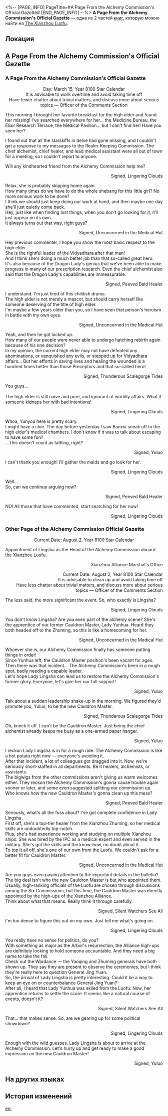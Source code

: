 <%-- [PAGE_INFO]
PageTitle=#A Page From the Alchemy Commission's Official Gazette#
[END_PAGE_INFO] --%>
{{Дополнить}}
{{Книга Инфобокс
|id           = 213
|partIds      = 190444;190677
|Название     = 
|Изображение  = Иконка рукописи с Лофу Сяньчжоу.png
|Мир          = The Xianzhou Luofu
|Томов        = 2
|Автор        = <!--нужно добавить-->
|Описание     = The comments section in the Alchemy Commission's official gazette, where healers gossip and brag.
|Том1         = {{tx}}
|Источник1    = {{tx|Отсутствует источник}}
|Том2         = {{tx}}
|Источник2    = {{tx|Отсутствует источник}}
|Персонажи    = 
|Фракции      = Interastral Peace Corporation
}}
'''A Page From the Alchemy Commission's Official Gazette''' — одна из 2 частей [[Книги|книг]], которую можно найти на [[The Xianzhou Luofu]].

==Локация==
{{Отметка карты|<!--название карты-->|<!--id отметки-->}}

==A Page From the Alchemy Commission's Official Gazette==
===A Page From the Alchemy Commission's Official Gazette===
<div align="center">{{Размер|36|Alchemy Commission - Official Gazette: Comments Section}}

Day: March 15, Year 8100 Star Calendar<br />
It is advisable to work overtime and avoid taking time off<br />
Have fewer chatter about trivial matters, and discuss more about serious topics &mdash; Officer of the Comments Section

{{Размер|32|Current Affairs: Oh no! The Dragon Lady has disappeared!}}</div>

This morning I brought her favorite breakfast for the high elder and found her missing! I've searched everywhere for her... the Medicine Bureau, the Elixir Research Terrace, the Medical Pavilion... but I can't find her! Have you seen her?

I found out that all the starskiffs in delve had gone missing, and I couldn't get a response to my messages to the Realm-Keeping Commission. The chief alchemist, chief healer, and lead medical assistant were all out of town for a meeting, so I couldn't report to anyone.

Will any kindhearted friend from the Alchemy Commission help me?

<div align="right">Signed, Lingering Clouds</div>

Relax, she is probably skipping home again.<br />
How many times do we have to do the whole shebang for this little girl? No more serious work to be done?<br />
I think we should just keep doing our work at hand, and then maybe one day she'll just quietly come back.<br />
Hey, just like when finding lost things, when you don't go looking for it, it'll just appear on its own.<br />
It always turns out that way, right guys?

<div align="right">Signed, Unconcerned in the Medical Hut</div>

Hey previous commenter, I hope you show the most basic respect to the high elder.<br />
She is the rightful leader of the Vidyadhara after that man!<br />
And I think she's doing a much better job than that so-called great hero.<br />
It's also because of the Dragon Lady's genius that we've been able to make progress in many of our prescription research. Even the chief alchemist also said that the Dragon Lady's capabilities are immeasurable.

<div align="right">Signed, Peeved Bald Healer</div>

I understand. I'm just tired of this childish drama.<br />
The high elder is not merely a mascot, but should carry herself like someone deserving of the title of high elder.<br />
I'm maybe a few years older than you, so I have seen that person's heroism in battle with my own eyes.

<div align="right">Signed, Unconcerned in the Medical Hut</div>

Yeah, and then he got locked up.<br />
How many of our people were never able to undergo hatching rebirth again because of his one decision?<br />
In my opinion, the current high elder may not have defeated any abominations, or vanquished any evils, or stepped up for Vidyadhara affairs... But her efforts in saving lives and healing the wounded is a hundred times better than those Preceptors and that so-called hero!

<div align="right">Signed, Thunderous Scalegorge Tides</div>

You guys...<br />
{{Размер|28|Stop arguing! }}<br />
The high elder is still naive and pure, and ignorant of worldly affairs. What if someone kidnaps her with bad intentions!

<div align="right">Signed, Lingering Clouds</div>

Whoa, Yunyou here is pretty scary.<br />
I might have a clue. The day before yesterday I saw Banxia sneak off to the high elder's medical chambers. I don't know if it was to talk about escaping to have some fun?<br />
...This doesn't count as tattling, right?

<div align="right">Signed, Yuluo</div>

I can't thank you enough! I'll gather the maids and go look for her.

<div align="right">Signed, Lingering Clouds</div>

Well...<br />
So, can we continue arguing now?

<div align="right">Signed, Peeved Bald Healer</div>

NO! All those that have commented, start searching for her now!

<div align="right">Signed, Lingering Clouds</div>

===Other Page of the Alchemy Commission Official Gazette===
<div align="center">{{Размер|36|The Alchemy Commission's Official Gazette}}

Current Date: August 2, Year 8100 Star Calendar</div>

Appointment of Lingsha as the Head of the Alchemy Commission aboard the Xianzhou Luofu.

<div align="right">Xianzhou Alliance Marshal's Office

{{Размер|36|Alchemy Commission - Official Gazette: Comments Section}}

Current Date: August 2, Year 8100 Star Calendar<br />
It is advisable to clean up and avoid taking time off<br />
Have less chatter about trivial matters, and discuss more about serious topics &mdash; Officer of the Comments Section

{{Размер|32|Breaking News: New Cauldron Master to Assume Duties Soon!}}</div>

The less said, the more significant the event. So, who exactly is Lingsha?

<div align="right">Signed, Lingering Clouds</div>

You don't know Lingsha? Are you even part of the alchemy scene? She's the apprentice of our former Cauldron Master, Lady Yunhua. Heard they both headed off to the Zhuming, so this is like a homecoming for her.

<div align="right">Signed, Unconcerned in the Medical Hut</div>

Whoever she is, our Alchemy Commission finally has someone putting things in order!<br />
Since Yunhua left, the Cauldron Master position's been vacant for ages. Then there was that incident... The Alchemy Commission's been in a rough spot, badly needing a capable leader.<br />
Let's hope Lady Lingsha can lead us to restore the Alchemy Commission's former glory. Everyone, let's give her our full support!

<div align="right">Signed, Yuluo</div>

Talk about a sudden leadership shake-up in the morning. We figured they'd promote you, Yuluo, to be the new Cauldron Master.

<div align="right">Signed, Thunderous Scalegorge Tides</div>

Oh, knock it off. I can't be the Cauldron Master. Just being the chief alchemist already keeps me busy as a one-armed paper hanger.

<div align="right">Signed, Yuluo</div>

I reckon Lady Lingsha is in for a rough ride. The Alchemy Commission is like a hot potato right now &mdash; everyone's avoiding it.<br />
After that incident, a lot of colleagues got dragged into it. Now, we're seriously short-staffed in all departments. Be it healers, alchemists, or assistants.<br />
The bigwigs from the other commissions aren't giving us warm welcomes either. They reckon the Alchemy Commission's gonna cause trouble again sooner or later, and some even suggested splitting our commission up.<br />
Who knows how the new Cauldron Master's gonna clean up this mess?

<div align="right">Signed, Peeved Bald Healer</div>

Seriously, what's all the fuss about? I've got complete confidence in Lady Lingsha. <br />First off, she's a top-tier healer from the Xianzhou Zhuming, so her medical skills are undoubtedly top-notch.<br />
Plus, she's had experience working and studying on multiple Xianzhou ships. She was hired by the IPC as a medical expert and even served in the military. She's got the skills and the know-how, no doubt about it.<br />
To top it all off, she's one of our own from the Luofu. We couldn't ask for a better fit for Cauldron Master.

<div align="right">Signed, Unconcerned in the Medical Hut</div>

Are you guys even paying attention to the important details in the bulletin? The big deal isn't who the new Cauldron Master is but who appointed them.<br />
Usually, high-ranking officials of the Luofu are chosen through discussions among the Six Commissions, but this time, the Cauldron Master was directly appointed by the high-ups of the Xianzhou Alliance.<br />
Think about what that means. Really think it through carefully.

<div align="right">Signed, Silent Watchers See All</div>

I'm too dense to figure this out on my own. Just tell me what's going on.

<div align="right">Signed, Lingering Clouds</div>

You really have no sense for politics, do you?<br />
With something as major as the Arbor's resurrection, the Alliance high-ups are definitely looking to hold someone accountable. And they need a big name to take the fall.<br />
Check out the Wardance &mdash; the Yaoqing and Zhuming generals have both shown up. They say they are present to observe the ceremonies, but I think they're really here to question General Jing Yuan.<br />
So, the arrival of Lady Lingsha is pretty interesting. Could it be a way to keep an eye on or counterbalance General Jing Yuan?<br />
After all, I heard that Lady Yunhua was exiled from the Luofu. Now, her apprentice returns to settle the score. It seems like a natural course of events, doesn't it?

<div align="right">Signed, Silent Watchers See All</div>

That... that makes sense. So, are we gearing up for some political showdown?

<div align="right">Signed, Lingering Clouds</div>

Enough with the wild guesses. Lady Lingsha is about to arrive at the Alchemy Commission. Let's hurry up and get ready to make a good impression on the new Cauldron Master!

<div align="right">Signed, Yuluo</div>

==На других языках==
{{На других языках
|en   = A Page From the Alchemy Commission's Official Gazette
|zhs  = 丹鼎司邸报栏的一页
|zht  = 丹鼎司邸報欄的一頁
|ja   = 丹鼎司官報の一部
|ko   = 단정사 관보란의 한 페이지
|es   = Página del boletín oficial de la Comisión de Alquimia
|fr   = Une page de la Gazette officielle de la Commission d'alchimie
|ru   = Страница вестника Комиссии по алхимии
|th   = หน้าจากประกาศทางการของ Alchemy Commission
|vi   = Một Trang Của Mục Công Báo Sở Đan Đỉnh
|de   = Eine Seite aus dem Amtsblatt der Alchemiekommission
|id   = Lembar Halaman Resmi Alchemy Commission
|pt   = Uma Página da Gazeta Oficial da Comissão de Alquimia
}}

==История изменений==
{{История изменений|3.5}}

[[en:]]